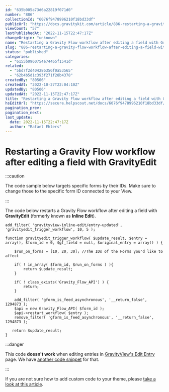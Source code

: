 ```yaml
---
id: "635b005a73d6a22819f071d0"
number: "886"
collectionId: "6076f9478996210f18bd33df"
publicUrl: "https://docs.gravitykit.com/article/886-restarting-a-gravity-flow-workflow-after-editing-a-field-with-gravityedit"
viewCount: "57"
lastPublishedAt: "2022-11-15T22:47:17Z"
changeOrigin: "unknown"
name: "Restarting a Gravity Flow workflow after editing a field with GravityEdit"
slug: "886-restarting-a-gravity-flow-workflow-after-editing-a-field-with-gravityedit"
status: "published"
categories: 
  - "6155b0960754e74465f1541d"
related: 
  - "5bd7f2d404286356f0a53565"
  - "62b4b5d1c393f271f28b4378"
createdBy: "80506"
createdAt: "2022-10-27T22:04:10Z"
updatedBy: "80506"
updatedAt: "2022-11-15T22:47:17Z"
title: "Restarting a Gravity Flow workflow after editing a field with GravityEdit"
hsEditUrl: "https://secure.helpscout.net/docs/6076f9478996210f18bd33df/article/635b005a73d6a22819f071d0"
pagination_prev: 
pagination_next: 
last_update:
  date: 2022-11-15T22:47:17Z
  author: "Rafael Ehlers"
---
```


# Restarting a Gravity Flow workflow after editing a field with GravityEdit


:::caution

The code sample below targets specific forms by their IDs. Make sure to change those to the specific form ID connected to your View.

:::



The code below restarts a Gravity Flow workflow after editing a field with **GravityEdit** (formerly known as **Inline Edit**).

```
add_filter( 'gravityview-inline-edit/entry-updated', 'gravityedit_trigger_workflow', 10, 5 );

function gravityedit_trigger_workflow( $update_result, $entry = array(), $form_id = 0, $gf_field = null, $original_entry = array() ) { 
	
	$run_on_forms = [10, 20, 30]; //The IDs of the Forms you'd like to affect

	if( ! in_array( $form_id, $run_on_forms ) ){
		return $update_result;
	}	

	if( ! class_exists('Gravity_Flow_API') ) {
		return;
	}

	add_filter( 'gform_is_feed_asynchronous', '__return_false', 1294873 );
	$api = new Gravity_Flow_API( $form_id );
	$api->restart_workflow( $entry );
	remove_filter( 'gform_is_feed_asynchronous', '__return_false', 1294873 );
		
   return $update_result;
}
```


:::danger

This code **doesn't work** when editing entries in [GravityView's Edit Entry](https://docs.gravitykit.com/article/77-user-edit-allow-users-to-edit-their-own-entries) page. We have [another code snippet](https://docs.gravitykit.com/article/887-restarting-a-gravity-flow-workflow-after-editing-an-entry) for that.

:::

  If you are not sure how to add custom code to your theme, please [take a look at this article](https://docs.gravitykit.com/article/210-where-to-put-code-samples).